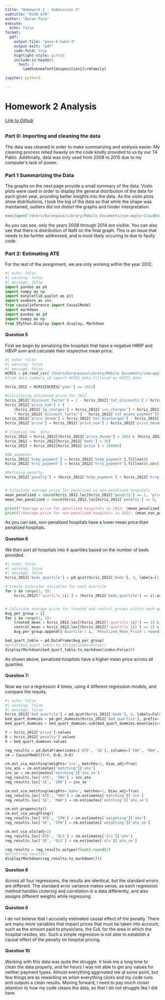 ```yaml
---
title: "Homework 2 - Submission 3"
subtitle: "ECON 470"
author: "Baran Pasa"
execute:
  echo: false
format:
  pdf:
    output-file: "pasa-b-hwk2-3"
    output-exit: "pdf"
    code-fold: true
    highlight-style: github
    include-in-header:
      text: |
        \addtokomafont{disposition}{\rmfamily}

jupyter: python3

---
```


# Homework 2 Analysis 

###### [Link to Github](https://github.com/BaranPasa2/homework2)

### Part 0: Importing and cleaning the data

The data was cleaned in order to make summarizing and analysis easier. My cleaning process relied heavily on the code kindly provided to us by our TA Pablo. Additinally, data was only used from 2008 to 2015 due to my computer's lack of power.

### Part 1 Summarizing the Data
The graphs on the next page provide a small summary of the data. Violin plots were used in order to display the general distribution of the data for each given year, providing better insights into the data. As the violin plots show distributions, I took the log of the data so that while the shape was maintained, outliers did not distort the graphs and hinder interpretation. 
```python
exec(open("/Users/baranpasa/Library/Mobile Documents/com~apple~CloudDocs/Desktop/Emory/Junior Year/Junior Spring/ECON 470/ECON 470 Python /homework2/submission3/data_summary_v3.py").read())
```

As you can see, only the years 2008 through 2014 are visible. You can also see that there is distribution of NaN on the final graph. This is an issue that needs to be furhter addressed, and is most likely occuring to due to faulty code. 


### Part 2: Estimating ATE

For the rest of the assignment, we are only working within the year 2012.
```python
#| echo: false
#| warning: false
#| message: false
import pandas as pd
import numpy as np
import matplotlib.pyplot as plt
import seaborn as sns
from causalinference import CausalModel 
import markdown
import pandas as pd
import numpy as np
from IPython.display import display, Markdown
```

#### Question 5
First we begin by penalizing the hospitals that have a negative HRRP and HBVP sum and calculate their respective mean price:


```python
#| echo: false
#| warning: false
#| message: false
HCRIS = pd.read_csv('/Users/baranpasa/Library/Mobile Documents/com~apple~CloudDocs/Desktop/Emory/Junior Year/Junior Spring/ECON 470/ECON 470 Python /homework2/submission3/data/output/HCRIS_Data.csv')
#from data_summary_v3 import HCRIS_data_filtered as HCRIS_data

hcris_2012 = HCRIS[HCRIS['year'] == 2012]

#Calculating estimated price for 2012
hcris_2012['discount_factor'] = 1 - hcris_2012['tot_discounts'] / hcris_2012['tot_charges']
hcris_2012['price_num'] = (
    (hcris_2012['ip_charges'] + hcris_2012['icu_charges'] + hcris_2012['ancillary_charges'])
    * hcris_2012['discount_factor'] - hcris_2012['tot_mcare_payment'])
hcris_2012['price_denom'] = hcris_2012['tot_discharges'] - hcris_2012['mcare_discharges']
hcris_2012['price'] = hcris_2012['price_num'] / hcris_2012['price_denom']

# Cleaning the  data
hcris_2012 = hcris_2012[(hcris_2012['price_denom'] > 100) & (hcris_2012['price_num'] > 0) & (hcris_2012['price'] > 0)]
hcris_2012 = hcris_2012[hcris_2012['beds'] > 30]
hcris_2012 = hcris_2012[hcris_2012['price'] < 100000]  

#NA payments
hcris_2012['hvbp_payment'] = hcris_2012['hvbp_payment'].fillna(0)
hcris_2012['hrrp_payment'] = hcris_2012['hrrp_payment'].fillna(0).abs()

#Defining penalty 
hcris_2012['penalty'] = (hcris_2012['hvbp_payment'] + hcris_2012['hrrp_payment'] < 0).astype(int)


# Calculate average price for penalized vs non-penalized hospitals
mean_penalized = round(hcris_2012.loc[hcris_2012['penalty'] == 1, 'price'].mean(), 2)
mean_non_penalized = round(hcris_2012.loc[hcris_2012['penalty'] == 0, 'price'].mean(), 2)

print(f"Average price for penalized hospitals in 2012: {mean_penalized}")
print(f"Average price for non-penalized hospitals in 2012: {mean_non_penalized}")


```
As you can see, non-penalized hospitals have a lower mean price than penalized hospitals.

#### Question 6
We then sort all hospitals into 4 quartiles based on the number of beds provided.
```python
#| echo: false
#| warning: false
#| message: false
hcris_2012['beds_quartile'] = pd.qcut(hcris_2012['beds'], 4, labels=[1, 2, 3, 4])

# Create indicator variables for each quartile
for i in range(1, 5):
    hcris_2012[f'quartile_{i}'] = (hcris_2012['beds_quartile'] == i).astype(int)


# Calculate average price for treated and control groups within each quartile
Avg_per_group = []
for i in range(1, 5):
    treated_mean = hcris_2012.loc[(hcris_2012[f'quartile_{i}'] == 1) & (hcris_2012['penalty'] == 1), 'price'].mean()
    control_mean = hcris_2012.loc[(hcris_2012[f'quartile_{i}'] == 1) & (hcris_2012['penalty'] == 0), 'price'].mean()
    Avg_per_group.append({'Quartile': i, 'Penalized_Mean_Price': round(treated_mean, 2), 'Non_penalized_Mean_Price': round(control_mean, 2)})

bed_quart_table = pd.DataFrame(Avg_per_group)
#print(bed_quart_table.to_string(index=False))
display(Markdown(bed_quart_table.to_markdown(index=False)))
```

As shown above, penalized hospitals have a higher mean price across all quartiles.

#### Quesiton 7:
Now we run a regression 4 times, using 4 different regression models, and compare the results.

```python
#| echo: false
#| warning: false
#| message: false
hcris_2012['bed_quartile'] = pd.qcut(hcris_2012['beds'], 4, labels=False)
bed_quart_dummies = pd.get_dummies(hcris_2012['bed_quartile'], prefix='bed_quart').iloc[:, :-1] * 1
bed_quart_dummies = bed_quart_dummies.sub(bed_quart_dummies.mean(axis=0), axis=1)

Y = hcris_2012['price'].values
D = hcris_2012['penalty'].values
X = bed_quart_dummies.values

reg_results = pd.DataFrame(index=['ATE', 'SE'], columns=['INV', 'MAH', 'IPW', 'OLS'])
cm = CausalModel(Y=Y, D=D, X=X)

cm.est_via_matching(weights='inv', matches=1, bias_adj=True)
inv_ate = cm.estimates['matching']['ate']
inv_se = cm.estimates['matching']['ate_se']
reg_results.loc['ATE', 'INV'] = inv_ate
reg_results.loc['SE', 'INV'] = inv_se

cm.est_via_matching(weights='maha', matches=1, bias_adj=True)
reg_results.loc['ATE', 'MAH'] = cm.estimates['matching']['ate'] 
reg_results.loc['SE', 'MAH'] = cm.estimates['matching']['ate_se']

cm.est_propensity()
cm.est_via_weighting()
reg_results.loc['ATE', 'IPW'] = cm.estimates['weighting']['ate']
reg_results.loc['SE', 'IPW'] = cm.estimates['weighting']['ate_se']

cm.est_via_ols(adj=2)
reg_results.loc['ATE', 'OLS'] = cm.estimates['ols']['ate']
reg_results.loc['SE', 'OLS'] = cm.estimates['ols']['ate_se']

reg_results = reg_results.astype(float).round(2)
#print(reg_results)
display(Markdown(reg_results.to_markdown()))
```

#### Question 8

Across all four regressions, the results are identical, but the standard errors are different. The standard error variance makes sense, as each regression method handles clutering and correlation in a data differently, and also assigns different weights while regressing. 

\newpage

#### Question 9
I do not believe that I accuratly estimated causal effect of the penalty. There are many more variables that impact prices that must be taken into account, such as the amount paid to physicians, the CoL for the area in which the hospital resides, etc. Such a simple regression is not able to establish a causal effect of the penalty on hospital pricing.

#### Question 10
Working with this data was quite the struggle. It took me a long time to clean the data properly, and for hours I was not able to get any values for neither payment types. Almost everything aggrivated me at some point, but few things are as rewarding as when everything clicks and my code runs and outputs a clean results. Moving forward, I need to pay much closer attention to how my code cleans the data, so that I do not struggle like I did here. 